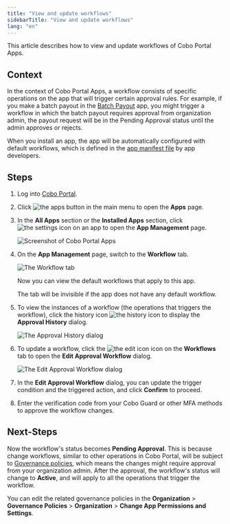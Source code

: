 ```yaml
---
title: "View and update workflows"
sidebarTitle: "View and update workflows"
lang: "en"
---
```


This article describes how to view and update workflows of Cobo Portal Apps.

## Context
In the context of Cobo Portal Apps, a workflow consists of specific operations on the app that will trigger certain approval rules. For example, if you make a batch payout in the [Batch Payout](/en/apps/batch-payouts/introduction) app, you might trigger a workflow in which the batch payout requires approval from organization admin, the payout request will be in the Pending Approval status until the admin approves or rejects. 

When you install an app, the app will be automatically configured with default workflows, which is defined in the [app manifest file](https://www.cobo.com/developers/v2/apps/build-app#configure-the-manifest-file) by app developers.

## Steps

1. Log into [Cobo Portal](https://portal.cobo.com/login).

2. Click <img src="/en/images/common/icon_apps.svg" className="icon" alt="the apps button"></img> in the main menu to open the **Apps** page.

3. In the **All Apps** section or the **Installed Apps** section, click <img src="/en/images/common/icon_advanced.svg" className="icon" alt="the settings icon"></img> on an app to open the **App Management** page.

    <img src="/en/images/portal-apps/app-overview-installed.png" className="screenshot_full_screen" alt="Screenshot of Cobo Portal Apps" />

4. On the **App Management** page, switch to the **Workflow** tab.

    <img src="/en/images/portal-apps/batch-payouts/workflow_tab.png" className="screenshot_full_screen" alt="The Workflow tab" />

    Now you can view the default workflows that apply to this app.

    <Note>The tab will be invisible if the app does not have any default workflow.</Note>

5. To view the instances of a workflow (the operations that triggers the workflow), click the history icon <img src="/en/images/portal-apps/batch-payouts/icon_history.svg" className="icon" alt="the history icon" /> to display the **Approval History** dialog.

    <img src="/en/images/portal-apps/batch-payouts/history.png" className="screenshot_full_screen" alt="The Approval History dialog" />

6. To update a workflow, click the <img src="/en/images/common/icon_edit.svg" className="icon" alt="the edit icon"></img> icon on the **Workflows** tab to open the **Edit Approval Workflow** dialog.

    <img src="/en/images/portal-apps/workflow_settings.png" className="screenshot_full_screen" alt="The Edit Approval Workflow dialog" />

7. In the **Edit Approval Workflow** dialog, you can update the trigger condition and the triggered action, and click **Confirm** to proceed.
8. Enter the verification code from your Cobo Guard or other MFA methods to approve the workflow changes.

## Next-Steps
Now the workflow's status becomes **Pending Approval**. This is because change workflows, similar to other operations in Cobo Portal, will be subject to [Governance policies](/en/portal/risk-controls/governance-policies), which means the changes might require approval from your organization admin. After the approval, the workflow's status will change to **Active**, and will apply to all the operations that trigger the workflow.

<Note>You can edit the related governance policies in the **Organization** > **Governance Policies** > **Organization** > **Change App Permissions and Settings**.</Note>

